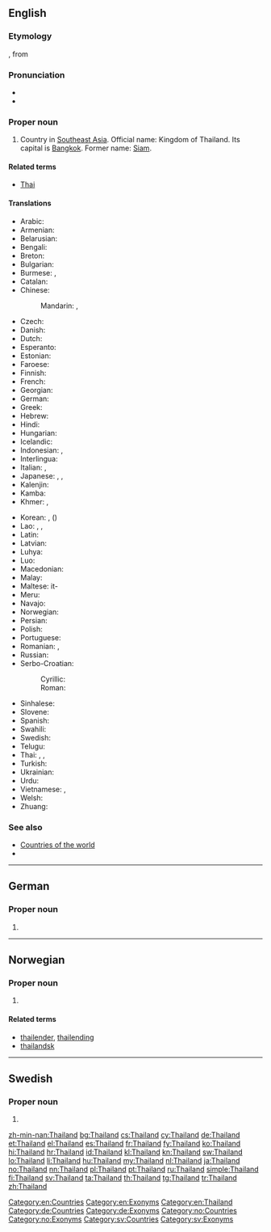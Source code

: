 ==English==
{{wikipedia}}

===Etymology===
{{etyl|th}} {{term|ไทย||Thailand|lang=th}}, from {{term|ไท||Tai, or 'free' via folk etymology}}

===Pronunciation===
* {{IPA|/ˈtaɪ̯lænd/|lang=pl}}
* {{audio|En-us-Thailand.ogg|Audio (US)}}

===Proper noun===
{{en-proper noun}}

# Country in [[Southeast Asia]]. Official name: Kingdom of Thailand. Its capital is [[Bangkok]]. Former name: [[Siam]].

====Related terms====
* [[Thai]]

====Translations====
{{trans-top|Country in Southeast Asia}}
* Arabic: {{t-|ar|تايلاند|m|tr=tailand}}
* Armenian: {{t-|hy|Թաիլանդ|tr=T'ailand}}
* Belarusian: {{t-|be|Тайланд|m|tr=Tajlánd}}
* Bengali: {{t-|bn|শ্যামদেশ|sc=Beng}}
* Breton: {{t-|br|Thailand}}
* Bulgarian: {{t+|bg|Тайланд|m|tr=Tailand}}
* Burmese: {{t-|my|ထိုင်း နုိင်ငံ|tr=htong: nongngam|sc=Mymr}}, {{t-|my|ယိုးဒယား နုိင်ငံ|tr=yo:daya: nongngam|sc=Mymr}}
* Catalan: {{t+|ca|Tailàndia|f}}
* Chinese:
*: Mandarin: {{t-|cmn|泰國|sc=Hani}}, {{t-|cmn|泰国|tr=Tàiguó|sc=Hani}}
* Czech: {{t+|cs|Thajsko|n}}
* Danish: {{t-|da|Thailand}}
* Dutch: {{t+|nl|Thailand}}
* Esperanto: {{t-|eo|Tajlando}}
* Estonian: {{t+|et|Tai}}
* Faroese: {{t|fo|Tailand|n}}
* Finnish: {{t+|fi|Thaimaa}}
* French: {{t+|fr|Thaïlande|f}}
* Georgian: {{t-|ka|ტაილანდი|tr=tailandi|sc=Geor}}
* German: {{t+|de|Thailand|n}}
* Greek: {{t+|el|Ταϊλάνδη|f|tr=Taïlándi}}
* Hebrew: {{t-|he|תילנד|f|tr=tailand}}
* Hindi: {{t-|hi|श्यामदेश|m|tr=shyāmdesh}}
* Hungarian: {{t+|hu|Thaiföld}}
* Icelandic: {{t+|is|Taíland|n}}
* Indonesian: {{t+|id|Thailand}}, {{t-|id|Muangthai}}
* Interlingua: {{t-|ia|Thailandia}}
* Italian: {{t+|it|Thailandia|f}}, {{t+|it|Tailandia|f}}
* Japanese: {{t+|ja|タイ|tr=Tai}}, {{t-|ja|タイ国|tr=Tai-koku|sc=Jpan}}, {{t+|ja|泰国|tr=たいこく, Taikoku|sc=Jpan}}
* Kalenjin: {{tø|kln|Thailand}}
* Kamba: {{tø|kam|Thailand}}
* Khmer: {{t-|km|ប្រទេសថៃ|tr=bprədtēh tai|sc=Khmr}}, {{t+|km|ថៃ|sc=Khmr}}
{{trans-mid}}
* Korean: {{t+|ko|타이|tr=Tai|sc=Hang}},  {{t+|ko|태국|tr=Taeguk|sc=Hang}} ({{t+|ko|泰國|sc=Hani}})
* Lao: {{t-|lo|ໄທ|tr=thai|sc=Laoo}}, {{t-|lo|ເມືອງໄທ|tr=myyang-thai|sc=Laoo}}, {{t-|lo|ປະເທດໄທ|tr=patheet-thai|sc=Laoo}}
* Latin: {{t-|la|Thailandia|f}}
* Latvian: {{t+|lv|Taizeme|f}}
* Luhya: {{tø|luy|Thailand}}
* Luo: {{tø|luo|Thailand}}
* Macedonian: {{t-|mk|Тајланд|m|tr=Tájland}}
* Malay: {{t-|ms|Negara Thai}}
* Maltese: it-{{t-|mt|Tajlandja}}
* Meru: {{tø|mer|Thailand}}
* Navajo: {{tø|nv|Tʼáí bikéyah}}
* Norwegian: {{t+|no|Thailand}}
* Persian: {{t+|fa|تایلند|tr=Tâylând}}
* Polish: {{t+|pl|Tajlandia|f}}
* Portuguese: {{t+|pt|Tailândia}}
* Romanian: {{t-|ro|Tailanda|f}}, {{t-|ro|Thailanda|f}}
* Russian: {{t+|ru|Таиланд|m|tr=Tailánd}}
* Serbo-Croatian:
*: Cyrillic: {{t-|sh|Тајланд|m|sc=Cyrl}}
*: Roman: {{t-|sh|Tajland|m}}
* Sinhalese: {{t-|si|තායිලන්තය|tr=tāyilantaya|sc=Sinh}}
* Slovene: {{t+|sl|Tajska|alt=Tájska|f}}
* Spanish: {{t+|es|Tailandia|f}}
* Swahili: {{t-|sw|Uthai}}
* Swedish: {{t+|sv|Thailand}}
* Telugu: {{t+|te|థాయిలాండ్}}
* Thai: {{t+|th|ไทย|tr=thai}}, {{t-|th|เมืองไทย|tr=meuang thai}}, {{t+|th|ประเทศไทย|tr=bpràtêt thai}}
* Turkish: {{t+|tr|Tayland}}
* Ukrainian: {{t+|uk|Таїланд|m|tr=Tajilánd}}
* Urdu: {{t-|ur|تھائی لینڈ|m|tr=thāī laiṇḍ}}
* Vietnamese: {{t-|vi|Thái Lan}}, {{t-|vi|nước Thái Lan}}
* Welsh: {{t-|cy|Gwlad Thai}}
* Zhuang: {{t-|za|Daigoz}}
{{trans-bottom}}

===See also===
* [[Appendix:Countries of the world|Countries of the world]]
* {{pedialite}}

[[Category:en:Countries]]
[[Category:en:Exonyms]]
[[Category:en:Thailand]]

----

==German==

===Proper noun===
{{head|de|proper noun|g=n}}

# {{l|en|Thailand}}

[[Category:de:Countries]]
[[Category:de:Exonyms]]

----

==Norwegian==

===Proper noun===
{{head|no|proper noun}}

# {{l|en|Thailand}}

====Related terms====
* [[thailender]], [[thailending]]
* [[thailandsk]]

[[Category:no:Countries]]
[[Category:no:Exonyms]]

----

==Swedish==

===Proper noun===
{{head|sv|proper noun}}

# {{l|en|Thailand}}

[[Category:sv:Countries]]
[[Category:sv:Exonyms]]

[[zh-min-nan:Thailand]]
[[bg:Thailand]]
[[cs:Thailand]]
[[cy:Thailand]]
[[de:Thailand]]
[[et:Thailand]]
[[el:Thailand]]
[[es:Thailand]]
[[fr:Thailand]]
[[fy:Thailand]]
[[ko:Thailand]]
[[hi:Thailand]]
[[hr:Thailand]]
[[id:Thailand]]
[[kl:Thailand]]
[[kn:Thailand]]
[[sw:Thailand]]
[[lo:Thailand]]
[[li:Thailand]]
[[hu:Thailand]]
[[my:Thailand]]
[[nl:Thailand]]
[[ja:Thailand]]
[[no:Thailand]]
[[nn:Thailand]]
[[pl:Thailand]]
[[pt:Thailand]]
[[ru:Thailand]]
[[simple:Thailand]]
[[fi:Thailand]]
[[sv:Thailand]]
[[ta:Thailand]]
[[th:Thailand]]
[[tg:Thailand]]
[[tr:Thailand]]
[[zh:Thailand]]